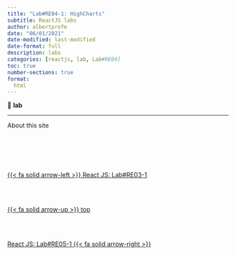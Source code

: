 ```yaml
---
title: "Lab#RE04-1: HighCharts"
subtitle: ReactJS labs
author: albertprofe
date: "06/01/2021"
date-modified: last-modified
date-format: full
description: labs
categories: [reactjs, lab, Lab#RE04]
toc: true
number-sections: true
format:
  html
---
```


::: {.lab}

📘 **lab**



:::

---


About this site



<!--- navLinks -->
<br><br>
<div class=row>
<br>
<div class='column left previous'>
<br>
[{{< fa solid arrow-left >}} React JS: Lab#RE03-1](/reactjs/rjslab3.qmd)
<br>
</div>
<br>
<div class='column center'>
<br>
[{{< fa solid arrow-up >}} top](#top)
<br>
</div>
<br>
<div class='column right next'>
<br>
[React JS: Lab#RE05-1  {{< fa solid arrow-right >}}](/reactjs/rjslab5.qmd)
<br>
</div>
<br>
</div>

